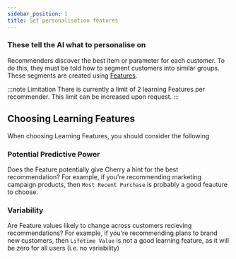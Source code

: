 ```yaml
---
sidebar_position: 1
title: Set personalisation features
---
```


### These tell the AI what to personalise on

Recommenders discover the best item or parameter for each customer.
To do this, they must be told how to segment customers into similar groups.
These segments are created using [Features](../concepts/features).

:::note Limitation
There is currently a limit of 2 learning Features per recommender.
This limit can be increased upon request.
:::

## Choosing Learning Features

When choosing Learning Features, you should consider the following

### Potential Predictive Power

Does the Feature potentially give Cherry a hint for the best recommendation?
For example, if you're recommending marketing campaign products, then `Most Recent Purchase` is probably a good feauture to choose.

### Variability

Are Feature values likely to change across customers recieving recommendations?
For example, if you're recommending plans to brand new customers,
then `Lifetime Value` is not a good learning feature, as it will be zero for all users (i.e. no variability)
